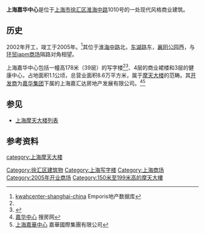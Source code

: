 '''上海嘉华中心'''是位于[[上海市|上海市]][[徐汇区|徐汇区]][[淮海中路|淮海中路]]1010号的一处现代风格商业建筑。

==历史==
2002年开工，竣工于2005年。<ref name=e>[http://www.emporis.com/building/kwahcenter-shanghai-china kwahcenter-shanghai-china] {{Wayback|url=http://www.emporis.com/building/kwahcenter-shanghai-china |date=20140527220529 }}Emporis地产数据库</ref>其位于[[淮海中路|淮海中路]]北，[[东湖路_(上海)|东湖路]]东，[[襄阳公园|襄阳公园]]西，与[[环贸iapm商场|环贸iapm商场]]隔路对角相望。

上海嘉华中心包括一幢高178米（39层）的写字楼<ref name=e></ref><ref>{{Cite web|url=http://finance.sina.com.cn/roll/20050425/014632278.shtml|title=上海嘉华中心打“文化牌”揽客_滚动新闻_财经纵横_新浪网|accessdate=2018-11-11|work=finance.sina.com.cn|archive-date=2019-09-18|archive-url=https://web.archive.org/web/20190918020701/http://finance.sina.com.cn/roll/20050425/014632278.shtml|dead-url=no}}</ref>、4层的商业裙楼和3层的健康中心，占地面积1.1公顷，总营业面积8.6万平方米，属于[[摩天大楼|摩天大楼]]的范畴。其[[开发商|开发商]]为[[嘉华集团|嘉华集团]]下属的上海嘉汇达房地产发展有限公司。<ref>[http://jiahuazhongxin.soufun.com/xiangqing/ 嘉华中心] {{Wayback|url=http://jiahuazhongxin.soufun.com/xiangqing/ |date=20140528005729 }}搜房网</ref><ref>[http://www.kwih.com/zh-hk/properties/shanghai/for-lease/shanghai-k-wah-centre.aspx 上海嘉華中心] {{Wayback|url=http://www.kwih.com/zh-hk/properties/shanghai/for-lease/shanghai-k-wah-centre.aspx |date=20171007193253 }}嘉華國際集團有限公司</ref>

==参见==
*[[上海摩天大樓列表|上海摩天大楼列表]]

==参考资料==
<references/>
{{shanghai-stub}}
[[Category:徐汇区建筑物|Category:徐汇区建筑物]]
[[category:上海摩天大楼|category:上海摩天大楼]]
[[Category:上海写字楼|Category:上海写字楼]]
[[Category:上海商场|Category:上海商场]]
[[Category:2005年开业商场|Category:2005年开业商场]]
[[Category:150米至199米高的摩天大樓|Category:150米至199米高的摩天大樓]]